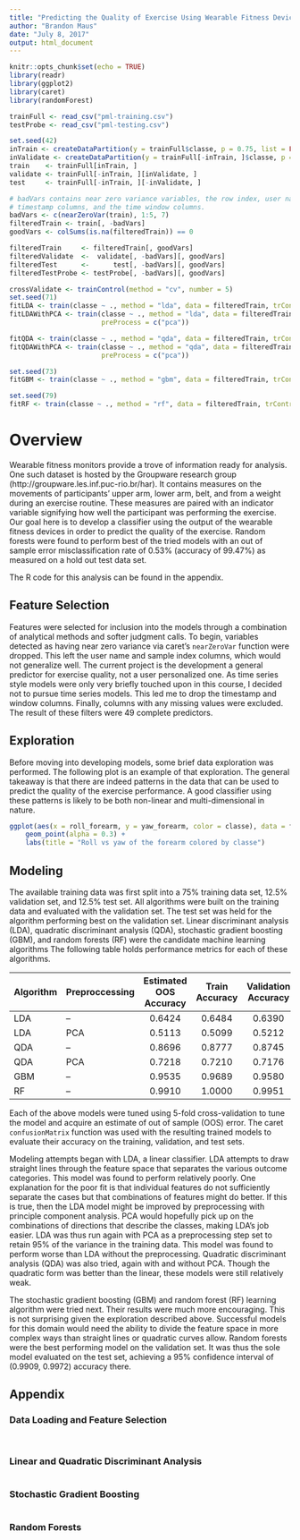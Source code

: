 ```yaml
---
title: "Predicting the Quality of Exercise Using Wearable Fitness Devices"
author: "Brandon Maus"
date: "July 8, 2017"
output: html_document
---
```


```r
knitr::opts_chunk$set(echo = TRUE)
library(readr)
library(ggplot2)
library(caret)
library(randomForest)
```

```r
trainFull <- read_csv("pml-training.csv")
testProbe <- read_csv("pml-testing.csv")

set.seed(42)
inTrain <- createDataPartition(y = trainFull$classe, p = 0.75, list = FALSE)
inValidate <- createDataPartition(y = trainFull[-inTrain, ]$classe, p = 0.5, list = FALSE)
train    <- trainFull[inTrain, ]
validate <- trainFull[-inTrain, ][inValidate, ]
test     <- trainFull[-inTrain, ][-inValidate, ]
```


```r
# badVars contains near zero variance variables, the row index, user name,
# timestamp columns, and the time window columns.
badVars <- c(nearZeroVar(train), 1:5, 7)
filteredTrain <- train[, -badVars]
goodVars <- colSums(is.na(filteredTrain)) == 0

filteredTrain     <- filteredTrain[, goodVars]
filteredValidate  <-  validate[, -badVars][, goodVars]
filteredTest      <-      test[, -badVars][, goodVars]
filteredTestProbe <- testProbe[, -badVars][, goodVars]
```

```r
crossValidate <- trainControl(method = "cv", number = 5)
set.seed(71)
fitLDA <- train(classe ~ ., method = "lda", data = filteredTrain, trControl = crossValidate)
fitLDAWithPCA <- train(classe ~ ., method = "lda", data = filteredTrain, trControl = crossValidate,
                       preProcess = c("pca"))

fitQDA <- train(classe ~ ., method = "qda", data = filteredTrain, trControl = crossValidate)
fitQDAWithPCA <- train(classe ~ ., method = "qda", data = filteredTrain, trControl = crossValidate,
                       preProcess = c("pca"))
```

```r
set.seed(73)
fitGBM <- train(classe ~ ., method = "gbm", data = filteredTrain, trControl = crossValidate, verbose = FALSE)
```

```r
set.seed(79)
fitRF <- train(classe ~ ., method = "rf", data = filteredTrain, trControl = crossValidate)
```

# Overview

Wearable fitness monitors provide a trove of information ready for analysis. One such dataset is hosted by the Groupware research group (http://groupware.les.inf.puc-rio.br/har). It contains measures on the movements of participants' upper arm, lower arm, belt, and from a weight during an exercise routine. These measures are paired with an indicator variable signifying how well the participant was performing the exercise. Our goal here is to develop a classifier using the output of the wearable fitness devices in order to predict the quality of the exercise. Random forests were found to perform best of the tried models with an out of sample error misclassification rate of 0.53% (accuracy of 99.47%) as measured on a hold out test data set.

The R code for this analysis can be found in the appendix.

## Feature Selection

Features were selected for inclusion into the models through a combination of analytical methods and softer judgment calls. To begin, variables detected as having near zero variance via caret's `nearZeroVar` function were dropped. This left the user name and sample index columns, which would not generalize well. The current project is the development a general predictor for exercise quality, not a user personalized one. As time series style models were only very briefly touched upon in this course, I decided not to pursue time series models. This led me to drop the timestamp and window columns. Finally, columns with any missing values were excluded. The result of these filters were 49 complete predictors.

## Exploration

Before moving into developing models, some brief data exploration was performed. The following plot is an example of that exploration. The general takeaway is that there are indeed patterns in the data that can be used to predict the quality of the exercise performance. A good classifier using these patterns is likely to be both non-linear and multi-dimensional in nature.

```r
ggplot(aes(x = roll_forearm, y = yaw_forearm, color = classe), data = filteredTrain) + 
    geom_point(alpha = 0.3) +
    labs(title = "Roll vs yaw of the forearm colored by classe")
```

## Modeling

The available training data was first split into a 75% training data set, 12.5% validation set, and 12.5% test set. All algorithms were built on the training data and evaluated with the validation set. The test set was held for the algorithm performing best on the validation set. Linear discriminant analysis (LDA), quadratic discriminant analysis (QDA), stochastic gradient boosting (GBM), and random forests (RF) were the candidate machine learning algorithms The following table holds performance metrics for each of these algorithms.

| Algorithm  | Preproccessing | Estimated OOS<br/>Accuracy | Train<br/>Accuracy | Validation<br/>Accuracy | Test<br/>Accuracy |
|------------|----------------|:--------------------------:|:------------------:|:-----------------------:|:-----------------:|
| LDA        | --             | 0.6424                     | 0.6484             | 0.6390                  | --                |
| LDA        | PCA            | 0.5113                     | 0.5099             | 0.5212                  | --                |
| QDA        | --             | 0.8696                     | 0.8777             | 0.8745                  | --                |
| QDA        | PCA            | 0.7218                     | 0.7210             | 0.7176                  | --                |
| GBM        | --             | 0.9535                     | 0.9689             | 0.9580                  | --                |
| RF         | --             | 0.9910                     | 1.0000             | 0.9951                  | 0.9947            |

Each of the above models were tuned using 5-fold cross-validation to tune the model and acquire an estimate of out of sample (OOS) error. The caret `confusionMatrix` function was  used with the resulting trained models to evaluate their accuracy on the training, validation, and test sets.

Modeling attempts began with LDA, a linear classifier. LDA attempts to draw straight lines through the feature space that separates the various outcome categories. This model was found to perform relatively poorly. One explanation for the poor fit is that individual features do not sufficiently separate the cases but that combinations of features might do better. If this is true, then the LDA model might be improved by preprocessing with principle component analysis. PCA would hopefully pick up on the combinations of directions that describe the classes, making LDA's job easier. LDA was thus run again with PCA as a preprocessing step set to retain 95% of the variance in the training data. This model was found to perform worse than LDA without the preprocessing. Quadratic discriminant analysis (QDA) was also tried, again with and without PCA. Though the quadratic form was better than the linear, these models were still relatively weak.

The stochastic gradient boosting (GBM) and random forest (RF) learning algorithm were tried next. Their results were much more encouraging. This is not surprising given the exploration described above. Successful models for this domain would need the ability to divide the feature space in more complex ways than straight lines or quadratic curves allow. Random forests were the best performing model on the validation set. It was thus the sole model evaluated on the test set, achieving a 95% confidence interval of (0.9909, 0.9972) accuracy there.

## Appendix

### Data Loading and Feature Selection
```r
```
```r
```

### Linear and Quadratic Discriminant Analysis
```r
```

### Stochastic Gradient Boosting
```r
```

### Random Forests
```r
```